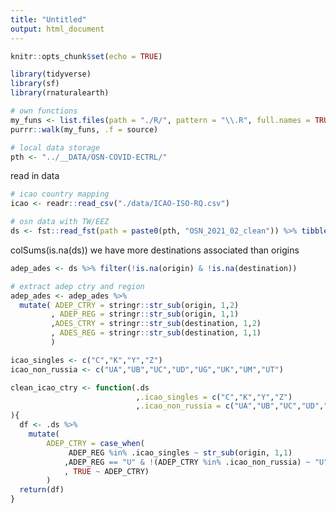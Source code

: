 ```yaml
---
title: "Untitled"
output: html_document
---
```


```r
knitr::opts_chunk$set(echo = TRUE)
```

```r
library(tidyverse)
library(sf)
library(rnaturalearth)

# own functions
my_funs <- list.files(path = "./R/", pattern = "\\.R", full.names = TRUE)
purrr::walk(my_funs, .f = source)

# local data storage
pth <- "../__DATA/OSN-COVID-ECTRL/"
```

read in data

```r
# icao country mapping
icao <- readr::read_csv("./data/ICAO-ISO-RQ.csv")

# osn data with TW/EEZ
ds <- fst::read_fst(path = paste0(pth, "OSN_2021_02_clean")) %>% tibble() 
```

colSums(is.na(ds))
we have more destinations associated than origins

```r
adep_ades <- ds %>% filter(!is.na(origin) & !is.na(destination))

# extract adep ctry and region
adep_ades <- adep_ades %>% 
  mutate( ADEP_CTRY = stringr::str_sub(origin, 1,2)
         , ADEP_REG = stringr::str_sub(origin, 1,1)
         ,ADES_CTRY = stringr::str_sub(destination, 1,2)
         , ADES_REG = stringr::str_sub(destination, 1,1)
         )

icao_singles <- c("C","K","Y","Z")
icao_non_russia <- c("UA","UB","UC","UD","UG","UK","UM","UT")

clean_icao_ctry <- function(.ds
                            ,.icao_singles = c("C","K","Y","Z")
                            ,.icao_non_russia = c("UA","UB","UC","UD","UG","UK","UM","UT")
){
  df <- .ds %>%
    mutate( 
        ADEP_CTRY = case_when(
             ADEP_REG %in% .icao_singles ~ str_sub(origin, 1,1)
            ,ADEP_REG == "U" & !(ADEP_CTRY %in% .icao_non_russia) ~ "U" 
            , TRUE ~ ADEP_CTRY) 
        )
  return(df)
}

```

